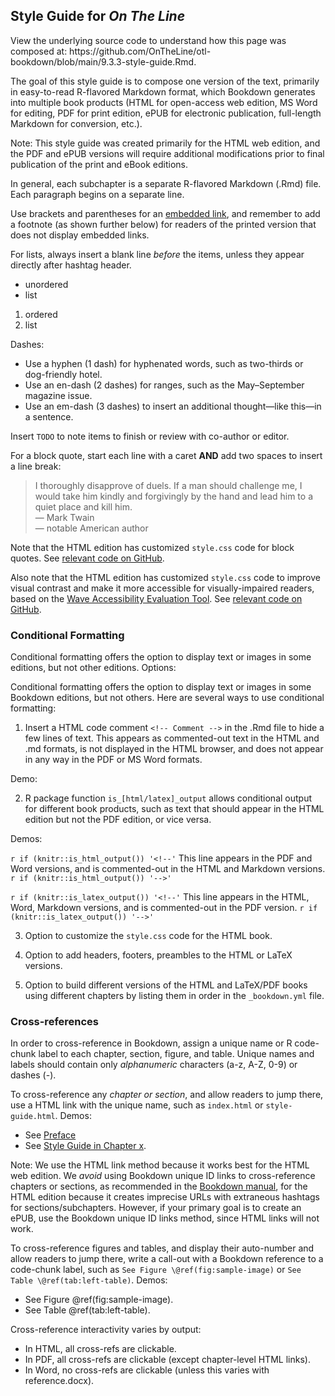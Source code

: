 ## Style Guide for *On The Line* {- #style-guide}
View the underlying source code to understand how this page was composed at: https://github.com/OnTheLine/otl-bookdown/blob/main/9.3.3-style-guide.Rmd.

The goal of this style guide is to compose one version of the text, primarily in easy-to-read R-flavored Markdown format, which Bookdown generates into multiple book products (HTML for open-access web edition, MS Word for editing, PDF for print edition, ePUB for electronic publication, full-length Markdown for conversion, etc.).

Note: This style guide was created primarily for the HTML web edition, and the PDF and ePUB versions will require additional modifications prior to final publication of the print and eBook editions.

In general, each subchapter is a separate R-flavored Markdown (.Rmd) file. Each paragraph begins on a separate line.  

Use brackets and parentheses for an [embedded link](http://example.com), and remember to add a footnote (as shown further below) for readers of the printed version that does not display embedded links.

For lists, always insert a blank line *before* the items, unless they appear directly after hashtag header.

- unordered
- list

1. ordered
2. list

Dashes:

- Use a hyphen (1 dash) for hyphenated words, such as two-thirds or dog-friendly hotel.
- Use an en-dash (2 dashes) for ranges, such as the May--September magazine issue.
- Use an em-dash (3 dashes) to insert an additional thought---like this---in a sentence.

Insert `TODO` to note items to finish or review with co-author or editor.

For a block quote, start each line with a caret **AND** add two spaces to insert a line break:

> I thoroughly disapprove of duels. If a man should challenge me, I would take him kindly and forgivingly by the hand and lead him to a quiet place and kill him.    
> --- Mark Twain  
> --- notable American author  

Note that the HTML edition has customized `style.css` code for block quotes. See [relevant code on GitHub](https://github.com/OnTheLine/otl-bookdown/blob/main/css/style.css#L37).

Also note that the HTML edition has customized `style.css` code to improve visual contrast and make it more accessible for visually-impaired readers, based on the [Wave Accessibility Evaluation Tool](http://wave.webaim.org/). See [relevant code on GitHub](https://github.com/OnTheLine/otl-bookdown/blob/main/css/style.css#L7).

### Conditional Formatting {-}
Conditional formatting offers the option to display text or images in some editions, but not other editions. Options:

Conditional formatting offers the option to display text or images in some Bookdown editions, but not others. Here are several ways to use conditional formatting:

1. Insert a HTML code comment `<!-- Comment -->` in the .Rmd file to hide a few lines of text. This appears as commented-out text in the HTML and .md formats, is not displayed in the HTML browser, and does not appear in any way in the PDF or MS Word formats.

Demo:

<!-- This comment is visible in the .MD source text, but not visible in the HTML browser, nor PDF or MSWord outputs. -->

2. R package function `is_[html/latex]_output` allows conditional output for different book products, such as text that should appear in the HTML edition but not the PDF edition, or vice versa.

Demos:

`r if (knitr::is_html_output()) '<!--'`
This line appears in the PDF and Word versions, and is commented-out in the HTML and Markdown versions.
`r if (knitr::is_html_output()) '-->'`

`r if (knitr::is_latex_output()) '<!--'`
This line appears in the HTML, Word, Markdown versions, and is commented-out in the PDF version.
`r if (knitr::is_latex_output()) '-->'`

3. Option to customize the `style.css` code for the HTML book.

4. Option to add headers, footers, preambles to the HTML or LaTeX versions.

5. Option to build different versions of the HTML and LaTeX/PDF books using different chapters by listing them in order in the `_bookdown.yml` file.

### Cross-references {-}
In order to cross-reference in Bookdown, assign a unique name or R code-chunk label to each chapter, section, figure, and table. Unique names and labels should contain only _alphanumeric_ characters (a-z, A-Z, 0-9) or dashes (-).

To cross-reference any *chapter or section*, and allow readers to jump there, use a HTML link with the unique name, such as `index.html` or `style-guide.html`. Demos:

- See [Preface](index.html)
- See [Style Guide in Chapter x](style-guide.html).

Note: We use the HTML link method because it works best for the HTML web edition. We *avoid* using Bookdown unique ID links to cross-reference chapters or sections, as recommended in the [Bookdown manual](https://bookdown.org/yihui/bookdown/cross-references.html), for the HTML edition because it creates imprecise URLs with extraneous hashtags for sections/subchapters. However, if your primary goal is to create an ePUB, use the Bookdown unique ID links method, since HTML links will not work.

To cross-reference figures and tables, and display their auto-number and allow readers to jump there, write a call-out with a Bookdown reference to a code-chunk label, such as `See Figure \@ref(fig:sample-image)` or `See Table \@ref(tab:left-table)`. Demos:

- See Figure \@ref(fig:sample-image).
- See Table \@ref(tab:left-table).

Cross-reference interactivity varies by output:

- In HTML, all cross-refs are clickable.
- In PDF, all cross-refs are clickable (except chapter-level HTML links).
- In Word, no cross-refs are clickable (unless this varies with reference.docx).
